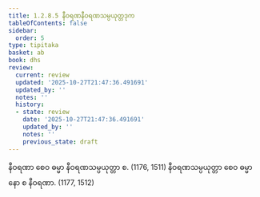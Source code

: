 ```yaml
---
title: 1.2.8.5 နီဝရဏနီဝရဏသမ္ပယုတ္တဒုက
tableOfContents: false
sidebar:
  order: 5
type: tipitaka
basket: ab
book: dhs
review:
  current: review
  updated: '2025-10-27T21:47:36.491691'
  updated_by: ''
  notes: ''
  history:
  - state: review
    date: '2025-10-27T21:47:36.491691'
    updated_by: ''
    notes: ''
    previous_state: draft
---
```



<ReviewStatus review={frontmatter.review} showDetails={true} />

<HypothesisAnnotation frontmatter={frontmatter} />

<DynamicBreadcrumb />

<Division number="70" book="dhs" e="ch" v="29" p="10">

<Paragraph number="170" book="dhs">
နီဝရဏာ စေဝ ဓမ္မာ နီဝရဏသမ္ပယုတ္တာ စ. (<Emphasis>1176, 1511</Emphasis>)
</Paragraph>

<Paragraph number="171" book="dhs">
နီဝရဏသမ္ပယုတ္တာ စေဝ ဓမ္မာ နော စ နီဝရဏာ. (<Emphasis>1177, 1512</Emphasis>)
</Paragraph>
</Division>